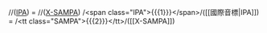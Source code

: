 <includeonly>/<span class="IPA">{{{1}}}</span>/([[國際音標|IPA]]) = /<tt class="SAMPA">{{{2}}}</tt>/([[X-SAMPA]])</includeonly><noinclude>
<nowiki>/<span class="IPA">{{{1}}}</span>/([[國際音標|IPA]]) = /<tt class="SAMPA">{{{2}}}</tt>/([[X-SAMPA]])</nowiki>
[[Category:语言模板|{{PAGENAME}}]]
</noinclude>